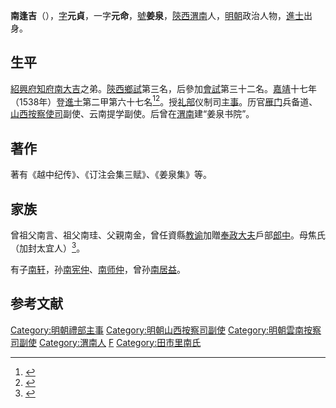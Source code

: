 {{明清人物信息框
| 姓名 = 南逢吉
| 原名 =
| 圖片名稱= 
| 圖片大小 =
| 圖片說明 = 
| 最高職務 = 雲南按察司提學副使
| 國家 = 大明 
| 爵位 =
| 籍貫 = [[陕西等處承宣布政使司|陝西]][[渭南縣|渭南縣]]
| 族裔 = 漢族
| 字號 = 字元貞，一字元命，號姜泉
| 諡號 =
| 出生日期 = [[弘治_(明朝)|弘治]]七年（1494年）
| 出生地點 = [[陕西等處承宣布政使司|陝西]][[渭南縣|渭南縣]]
| 逝世日期 = [[萬曆|萬曆]]二年（1574年）
| 逝世地點 = [[陕西等處承宣布政使司|陝西]][[渭南縣|渭南縣]]
| 墓葬 =
| 配偶 = 
| 親屬 = 
| 出身 =
* 嘉靖十七年戊戌科進士
| 經歷 =
| 著作 =  
}}

'''南逢吉'''（{{bd|1494年||1574年|catIdx=N南}}），[[表字|字]]'''元貞'''，一字'''元命'''，[[號|號]]'''姜泉'''，[[陕西等處承宣布政使司|陝西]][[渭南|渭南]]人，[[明朝|明朝]]政治人物，[[進士|進士]]出身。

==生平==
[[紹興府|紹興府]][[知府|知府]][[南大吉|南大吉]]之弟。[[陝西|陝西]][[鄉試|鄉試]]第三名，后參加[[會試|會試]]第三十二名。[[嘉靖|嘉靖]]十七年（1538年）登[[進士|進士]]第二甲第六十七名<ref>{{Cite book|title=《皇明贡举考》卷五|author=[[张朝瑞|张朝瑞]]|publisher=《续修四库全书》史部第828册|year=|isbn=|location=|pages=}}</ref><ref>{{Cite book|title=贡举志五种 上|author=鲁小俊，江俊伟著|publisher=武汉大学出版社|year=2009|isbn=978-7-307-07043-1|location=武汉|pages=}}</ref>。授[[礼部|礼部]]仪制司[[主事|主事]]。历官[[雁门|雁门]]兵备道、[[山西等處承宣布政使司|山西]][[按察使司|按察使司]]副使、云南提学副使。后曾在[[渭南|渭南]]建“姜泉书院”。

==著作==
著有《越中纪传》、《订注会集三赋》、《姜泉集》等。

== 家族 ==
曾祖父南言、祖父南珪、父親南金，曾任資縣[[教谕|教谕]]加贈[[奉政大夫|奉政大夫]]戶部[[郎中_(官職)|郎中]]。母焦氏（加封太宜人）<ref>{{Cite book|title=天一阁藏明代科举录选刊 登科录 点校本|author=龚延明主编|publisher=宁波出版社|year=2016|isbn=978-7-5526-2320-8|location=宁波|pages=|quote=《天一閣藏明代科舉錄選刊.登科錄》之《嘉靖十七年戊戌科進士登科錄》}}</ref>。

有子[[南轩|南轩]]，孙[[南宪仲|南宪仲]]、[[南师仲|南师仲]]，曾孙[[南居益|南居益]]。

==参考文献==
{{reflist}}

{{嘉靖十七年戊戌科殿試金榜}}

{{DEFAULTSORT:Nan南}}
[[Category:明朝禮部主事|Category:明朝禮部主事]]
[[Category:明朝山西按察司副使|Category:明朝山西按察司副使]]
[[Category:明朝雲南按察司副使|Category:明朝雲南按察司副使]]
[[Category:渭南人|Category:渭南人]]
[[Category:南姓|F]]
[[Category:田市里南氏|Category:田市里南氏]]